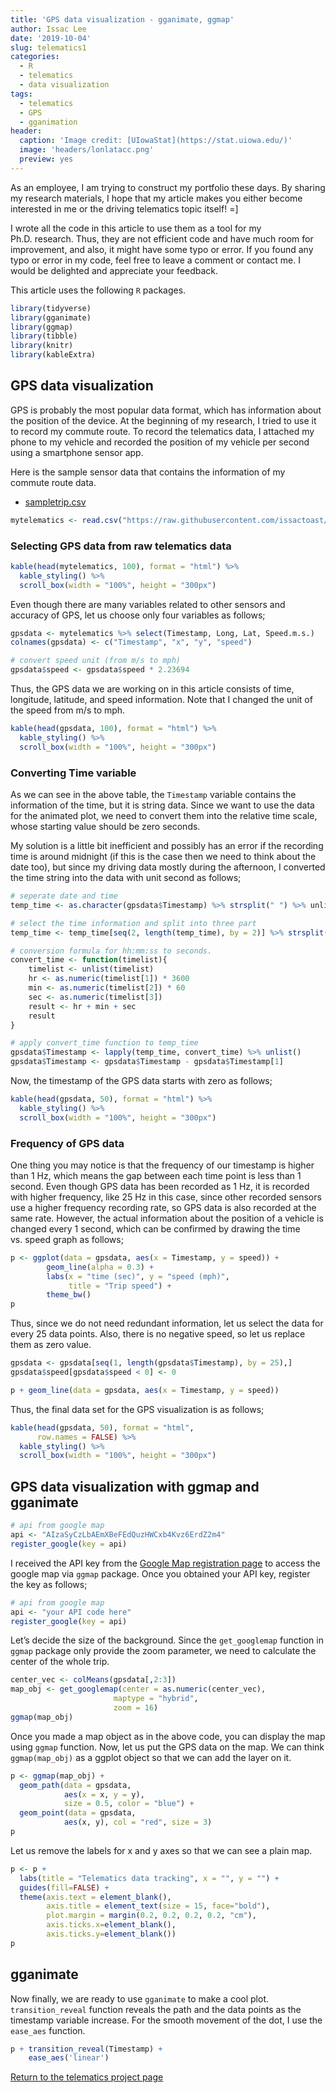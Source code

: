```yaml
---
title: 'GPS data visualization - gganimate, ggmap'
author: Issac Lee
date: '2019-10-04'
slug: telematics1
categories:
  - R
  - telematics
  - data visualization
tags:
  - telematics
  - GPS
  - gganimation
header:
  caption: 'Image credit: [UIowaStat](https://stat.uiowa.edu/)'
  image: 'headers/lonlatacc.png'
  preview: yes
---
```


As an employee, I am trying to construct my portfolio these days. By sharing my research materials, I hope that my article makes you either become interested in me or the driving telematics topic itself! =]

I wrote all the code in this article to use them as a tool for my Ph.D. research. Thus, they are not efficient code and have much room for improvement, and also, it might have some typo or error. If you found any typo or error in my code, feel free to leave a comment or contact me. I would be delighted and appreciate your feedback.

This article uses the following `R` packages.

```r
library(tidyverse)
library(gganimate)
library(ggmap)
library(tibble)
library(knitr)
library(kableExtra)
```

## GPS data visualization

GPS is probably the most popular data format, which has information about the position of the device. At the beginning of my research, I tried to use it to record my commute route. To record the telematics data, I attached my phone to my vehicle and recorded the position of my vehicle per second using a smartphone sensor app.

Here is the sample sensor data that contains the information of my commute route data.

- [sampletrip.csv](https://raw.githubusercontent.com/issactoast/EnBlog/master/static/files/telematics/sampletrip.csv)

```r
mytelematics <- read.csv("https://raw.githubusercontent.com/issactoast/EnBlog/master/static/files/telematics/sampletrip.csv", header = TRUE, fill = TRUE)
```

### Selecting GPS data from raw telematics data

```r
kable(head(mytelematics, 100), format = "html") %>% 
  kable_styling() %>% 
  scroll_box(width = "100%", height = "300px")
```

Even though there are many variables related to other sensors and accuracy of GPS, let us choose only four variables as follows;

```r
gpsdata <- mytelematics %>% select(Timestamp, Long, Lat, Speed.m.s.)
colnames(gpsdata) <- c("Timestamp", "x", "y", "speed")

# convert speed unit (from m/s to mph)
gpsdata$speed <- gpsdata$speed * 2.23694 
```

Thus, the GPS data we are working on in this article consists of time, longitude, latitude, and speed information. Note that I changed the unit of the speed from m/s to mph.

```r
kable(head(gpsdata, 100), format = "html") %>% 
  kable_styling() %>% 
  scroll_box(width = "100%", height = "300px")
```

### Converting Time variable

As we can see in the above table, the `Timestamp` variable contains the information of the time, but it is string data. Since we want to use the data for the animated plot, we need to convert them into the relative time scale, whose starting value should be zero seconds.

My solution is a little bit inefficient and possibly has an error if the recording time is around midnight (if this is the case then we need to think about the date too), but since my driving data mostly during the afternoon, I converted the time string into the data with unit second as follows;

```r
# seperate date and time
temp_time <- as.character(gpsdata$Timestamp) %>% strsplit(" ") %>% unlist

# select the time information and split into three part
temp_time <- temp_time[seq(2, length(temp_time), by = 2)] %>% strsplit(":")

# conversion formula for hh:mm:ss to seconds. 
convert_time <- function(timelist){
    timelist <- unlist(timelist)
    hr <- as.numeric(timelist[1]) * 3600
    min <- as.numeric(timelist[2]) * 60
    sec <- as.numeric(timelist[3])
    result <- hr + min + sec
    result
}

# apply convert_time function to temp_time
gpsdata$Timestamp <- lapply(temp_time, convert_time) %>% unlist()
gpsdata$Timestamp <- gpsdata$Timestamp - gpsdata$Timestamp[1]
```

Now, the timestamp of the GPS data starts with zero as follows;

```r
kable(head(gpsdata, 50), format = "html") %>% 
  kable_styling() %>% 
  scroll_box(width = "100%", height = "300px")
```

### Frequency of GPS data

One thing you may notice is that the frequency of our timestamp is higher than 1 Hz, which means the gap between each time point is less than 1 second. Even though GPS data has been recorded as 1 Hz, it is recorded with higher frequency, like 25 Hz in this case, since other recorded sensors use a higher frequency recording rate, so GPS data is also recorded at the same rate. However, the actual information about the position of a vehicle is changed every 1 second, which can be confirmed by drawing the time vs. speed graph as follows;

```r
p <- ggplot(data = gpsdata, aes(x = Timestamp, y = speed)) +
        geom_line(alpha = 0.3) +
        labs(x = "time (sec)", y = "speed (mph)",
             title = "Trip speed") +
        theme_bw()
p
```

Thus, since we do not need redundant information, let us select the data for every 25 data points. Also, there is no negative speed, so let us replace them as zero value.

```r
gpsdata <- gpsdata[seq(1, length(gpsdata$Timestamp), by = 25),]
gpsdata$speed[gpsdata$speed < 0] <- 0
```

```r
p + geom_line(data = gpsdata, aes(x = Timestamp, y = speed))
```

Thus, the final data set for the GPS visualization is as follows;

```r
kable(head(gpsdata, 50), format = "html",
      row.names = FALSE) %>% 
  kable_styling() %>% 
  scroll_box(width = "100%", height = "300px")
```

## GPS data visualization with ggmap and gganimate

```r
# api from google map
api <- "AIzaSyCzLbAEmXBeFEdQuzHWCxb4Kvz6ErdZ2m4"
register_google(key = api)
```

I received the API key from the [Google Map registration page](https://cloud.google.com/maps-platform/#get-started) to access the google map via `ggmap` package. Once you obtained your API key, register the key as follows;

```r
# api from google map
api <- "your API code here"
register_google(key = api)
```

Let's decide the size of the background. Since the `get_googlemap` function in `ggmap` package only provide the zoom parameter, we need to calculate the center of the whole trip.

```r
center_vec <- colMeans(gpsdata[,2:3])
map_obj <- get_googlemap(center = as.numeric(center_vec),
                       maptype = "hybrid",
                       zoom = 16)
ggmap(map_obj)
```

Once you made a map object as in the above code, you can display the map using `ggmap` function. Now, let us put the GPS data on the map. We can think `ggmap(map_obj)` as a ggplot object so that we can add the layer on it.

```r
p <- ggmap(map_obj) + 
  geom_path(data = gpsdata,
            aes(x = x, y = y),
            size = 0.5, color = "blue") +
  geom_point(data = gpsdata,
            aes(x, y), col = "red", size = 3)
p
```

Let us remove the labels for x and y axes so that we can see a plain map.

```r
p <- p + 
  labs(title = "Telematics data tracking", x = "", y = "") +
  guides(fill=FALSE) +
  theme(axis.text = element_blank(),
        axis.title = element_text(size = 15, face="bold"),
        plot.margin = margin(0.2, 0.2, 0.2, 0.2, "cm"),
        axis.ticks.x=element_blank(),
        axis.ticks.y=element_blank())
p
```


## gganimate

Now finally, we are ready to use `gganimate` to make a cool plot. `transition_reveal` function reveals the path and the data points as the timestamp variable increase. For the smooth movement of the dot, I use the `ease_aes` function.

```r
p + transition_reveal(Timestamp) +
    ease_aes('linear')
```


<a href="https://theissaclee.com/post/stat2010/" target="_self">Return to the telematics project page</a>



